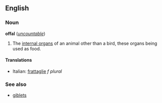 ==English==
===Noun===
'''offal''' (''[[uncountable]]'')

#The [[internal organ]]s of an animal other than a bird, these organs being used as food.

====Translations====
*Italian: [[frattaglie]] ''f plural''

===See also===
*[[giblets]]